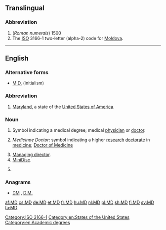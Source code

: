 {{also|MD|M.D.|Md|.md|m.d.|m/d|Md.}}
==Translingual==

===Abbreviation===
{{rfc-header|Abbreviation}}
{{head|mul|abbreviation}}

# (''Roman numerals'') 1500
# The [[ISO]] 3166-1 two-letter (alpha-2) code for [[Moldova]].

[[Category:ISO 3166-1]]

----

==English==

===Alternative forms===
* [[M.D.#Initialism|M.D.]] (initialism)

===Abbreviation===
{{rfc-header|Abbreviation}}
{{head|en|abbreviation}}

# [[Maryland]], a state of the [[United States of America]].

===Noun===
{{en-noun}}

# {{context|US|lang=en}} Symbol indicating a medical degree; medical [[physician]] or [[doctor]].
# {{context|British|lang=en}} ''Medicinae Doctor'': symbol indicating a higher [[research]] [[doctorate]] in [[medicine]]; [[w:Doctor of Medicine#United Kingdom, Ireland and some Commonwealth countries|Doctor of Medicine]]
# [[managing director|Managing director]].
# [[MiniDisc]].
# {{context|military|US}} {{initialism of|[[Marine]] [[detachment]]}}

===Anagrams===
* [[DM#English|DM]] , [[D.M.#English|D.M.]]

[[Category:en:States of the United States]]
[[Category:en:Academic degrees]]

[[af:MD]]
[[cs:MD]]
[[de:MD]]
[[et:MD]]
[[fr:MD]]
[[hu:MD]]
[[nl:MD]]
[[pl:MD]]
[[sh:MD]]
[[fi:MD]]
[[sv:MD]]
[[ta:MD]]